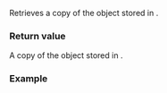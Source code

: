 {{cpp/chrono/weekday_last/title|1=weekday}}
{{cpp/chrono/weekday_last/navbar}}
{{dcl begin}}
{{dcl|since=c++20|1=
constexpr std::chrono::weekday weekday() const noexcept;
}}
{{dcl end}}

Retrieves a copy of the {{lc|std::chrono::weekday}} object stored in {{c|*this}}.

===Return value===
A copy of the {{lc|std::chrono::weekday}} object stored in {{c|*this}}.

===Example===
{{example
|code=
#include &lt;chrono&gt;
#include &lt;iostream&gt;
using namespace std::chrono;
 
int main()
{
    std::cout &lt;&lt; std::boolalpha;

    auto wdl{Tuesday[last]}; // Last Tuesday of a month
    std::cout &lt;&lt; (year_month_day{wdl/10/2019} ==
                  year_month_day{October/29/2019}) &lt;&lt; ' ';

    wdl = {(wdl.weekday() + days(2))[last]}; // Last Tuesday is now last Thursday
    std::cout &lt;&lt; (year_month_day{wdl/10/2019} ==
                  year_month_day{October/31/2019}) &lt;&lt; '\n';
}
|output=
true true
}}

{{langlinks|es|ja|ru|zh}}